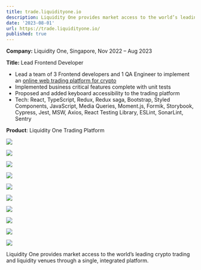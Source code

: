 ```yaml
---
title: trade.liquidityone.io
description: Liquidity One provides market access to the world’s leading crypto trading and liquidity venues through a single, integrated platform.
date: '2023-08-01'
url: https://trade.liquidityone.io/
published: true
---
```


**Company:** Liquidity One, Singapore, Nov 2022 – Aug 2023

**Title:** Lead Frontend Developer

- Lead a team of 3 Frontend developers and 1 QA Engineer to implement an [online web trading platform for crypto](https://trade.liquidityone.io/)
- Implemented business critical features complete with unit tests
- Proposed and added keyboard accessibility to the trading platform
- Tech: React, TypeScript, Redux, Redux saga, Bootstrap, Styled Components, JavaScript, Media Queries, Moment.js,
  Formik, Storybook, Cypress, Jest, MSW, Axios, React Testing Library, ESLint, SonarLint, Sentry

**Product**: Liquidity One Trading Platform

![](/liquidityone/Liquidity-One-Trading-Platform-1.webp)

![](/liquidityone/Liquidity-One-Trading-Platform-2.webp)

![](/liquidityone/Liquidity-One-Trading-Platform-4.webp)

![](/liquidityone/Liquidity-One-Trading-Platform-5.png)

![](/liquidityone/Liquidity-One-Trading-Platform-6.png)

![](/liquidityone/Liquidity-One-Trading-Platform-7.png)

![](/liquidityone/Liquidity-One-Trading-Platform-8.png)

![](/liquidityone/Liquidity-One-Trading-Platform-9.png)

![](/liquidityone/Liquidity-One-Trading-Platform-10.png)

![](/liquidityone/Liquidity-One-Trading-Platform-11.png)

Liquidity One provides market access to the world’s leading crypto trading and liquidity venues through a single, integrated platform.
